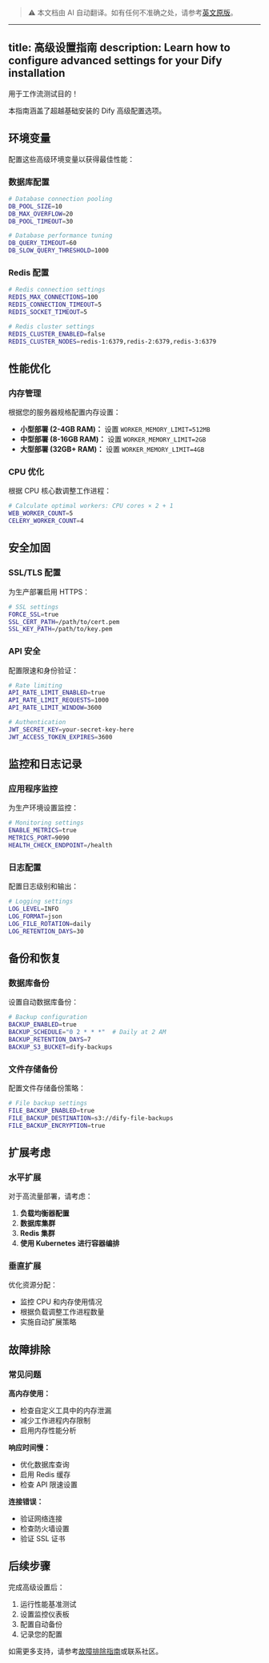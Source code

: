 > ⚠️ 本文档由 AI 自动翻译。如有任何不准确之处，请参考[英文原版](../../../../en/documentation/pages/getting-started/advanced-setup.mdx)。

---
title: 高级设置指南
description: Learn how to configure advanced settings for your Dify installation
---

<Info>
用于工作流测试目的！
</Info>

本指南涵盖了超越基础安装的 Dify 高级配置选项。

## 环境变量

配置这些高级环境变量以获得最佳性能：

### 数据库配置

```bash
# Database connection pooling
DB_POOL_SIZE=10
DB_MAX_OVERFLOW=20
DB_POOL_TIMEOUT=30

# Database performance tuning
DB_QUERY_TIMEOUT=60
DB_SLOW_QUERY_THRESHOLD=1000
```

### Redis 配置

```bash
# Redis connection settings
REDIS_MAX_CONNECTIONS=100
REDIS_CONNECTION_TIMEOUT=5
REDIS_SOCKET_TIMEOUT=5

# Redis cluster settings
REDIS_CLUSTER_ENABLED=false
REDIS_CLUSTER_NODES=redis-1:6379,redis-2:6379,redis-3:6379
```

## 性能优化

### 内存管理

根据您的服务器规格配置内存设置：

- **小型部署 (2-4GB RAM)：** 设置 `WORKER_MEMORY_LIMIT=512MB`
- **中型部署 (8-16GB RAM)：** 设置 `WORKER_MEMORY_LIMIT=2GB`
- **大型部署 (32GB+ RAM)：** 设置 `WORKER_MEMORY_LIMIT=4GB`

### CPU 优化

根据 CPU 核心数调整工作进程：

```bash
# Calculate optimal workers: CPU cores × 2 + 1
WEB_WORKER_COUNT=5
CELERY_WORKER_COUNT=4
```

## 安全加固

### SSL/TLS 配置

为生产部署启用 HTTPS：

```bash
# SSL settings
FORCE_SSL=true
SSL_CERT_PATH=/path/to/cert.pem
SSL_KEY_PATH=/path/to/key.pem
```

### API 安全

配置限速和身份验证：

```bash
# Rate limiting
API_RATE_LIMIT_ENABLED=true
API_RATE_LIMIT_REQUESTS=1000
API_RATE_LIMIT_WINDOW=3600

# Authentication
JWT_SECRET_KEY=your-secret-key-here
JWT_ACCESS_TOKEN_EXPIRES=3600
```

## 监控和日志记录

### 应用程序监控

为生产环境设置监控：

```bash
# Monitoring settings
ENABLE_METRICS=true
METRICS_PORT=9090
HEALTH_CHECK_ENDPOINT=/health
```

### 日志配置

配置日志级别和输出：

```bash
# Logging settings
LOG_LEVEL=INFO
LOG_FORMAT=json
LOG_FILE_ROTATION=daily
LOG_RETENTION_DAYS=30
```

## 备份和恢复

### 数据库备份

设置自动数据库备份：

```bash
# Backup configuration
BACKUP_ENABLED=true
BACKUP_SCHEDULE="0 2 * * *"  # Daily at 2 AM
BACKUP_RETENTION_DAYS=7
BACKUP_S3_BUCKET=dify-backups
```

### 文件存储备份

配置文件存储备份策略：

```bash
# File backup settings
FILE_BACKUP_ENABLED=true
FILE_BACKUP_DESTINATION=s3://dify-file-backups
FILE_BACKUP_ENCRYPTION=true
```

## 扩展考虑

### 水平扩展

对于高流量部署，请考虑：

1. **负载均衡器配置**
2. **数据库集群**
3. **Redis 集群**
4. **使用 Kubernetes 进行容器编排**

### 垂直扩展

优化资源分配：

- 监控 CPU 和内存使用情况
- 根据负载调整工作进程数量
- 实施自动扩展策略

## 故障排除

### 常见问题

**高内存使用：**
- 检查自定义工具中的内存泄漏
- 减少工作进程内存限制
- 启用内存性能分析

**响应时间慢：**
- 优化数据库查询
- 启用 Redis 缓存
- 检查 API 限速设置

**连接错误：**
- 验证网络连接
- 检查防火墙设置
- 验证 SSL 证书

## 后续步骤

完成高级设置后：

1. 运行性能基准测试
2. 设置监控仪表板
3. 配置自动备份
4. 记录您的配置

如需更多支持，请参考[故障排除指南](/en/documentation/pages/debug/error-type)或联系社区。